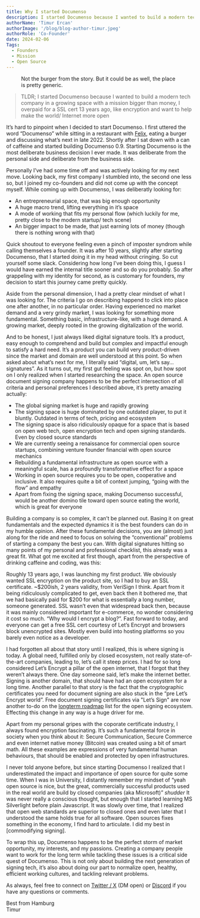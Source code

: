 ```yaml
---
title: Why I started Documenso
description: I started Documenso because I wanted to build a modern tech company in a growing space with a mission bigger than money, I overpaid for a SSL cert 13 years ago, like encryption and want to help make the internet/ world more open.
authorName: 'Timur Ercan'
authorImage: '/blog/blog-author-timur.jpeg'
authorRole: 'Co-Founder'
date: 2024-02-06
Tags:
  - Founders
  - Mission
  - Open Source
---
```


<figure>
  <MdxNextImage
    src="/blog/burgers.jpeg"
    width="650"
    height="100"
    alt="Burgers, drinks on a table between friends."
  />

  <figcaption className="text-center">
    Not the burger from the story. But it could be as well, the place is pretty generic.
  </figcaption>
</figure>

> TLDR; I started Documenso because I wanted to build a modern tech company in a growing space with a mission bigger than money, I overpaid for a SSL cert 13 years ago, like encryption and want to help make the world/ Internet more open

It’s hard to pinpoint when I decided to start Documenso. I first uttered the word “Documenso” while sitting in a restaurant with [Felix](https://twitter.com/flxmgdnz), eating a burger and discussing what’s next in late 2022. Shortly after I sat down with a can of caffeine and started building Documenso 0.9. Starting Documenso is the most deliberate business decision I ever made. It was deliberate from the personal side and deliberate from the business side.

Personally I’ve had some time off and was actively looking for my next move. Looking back, my first company I stumbled into, the second one less so, but I joined my co-founders and did not come up with the concept myself. While coming up with Documenso, I was deliberatly looking for:

- An entrepreneurial space, that was big enough opportunity
- A huge macro trend, lifting everything in it’s space
- A mode of working that fits my personal flow (which luckily for me, pretty close to the modern startup/ tech scene)
- An bigger impact to be made, that just earning lots of money (though there is nothing wrong with that)

Quick shoutout to everyone feeling even a pinch of imposter syndrom while calling themselves a founder. It was after 10 years, slightly after starting Documenso, that I started doing it in my head without cringing. So cut yourself some slack. Considering how long I’ve been doing this, I guess I would have earned the internal title sooner and so do you probably. So after grappeling with my identity for second, as is customary for founders, my decision to start this journey came pretty quickly.

Aside from the personal dimension, I had a pretty clear mindset of what I was looking for. The criteria I go on describing happend to click into place one after another, in no particular order. Having experienced no market demand and a very grindy market, I was looking for something more fundamental. Something basic, infrastructure-like, with a huge demand. A growing market, deeply rooted in the growing digitalization of the world.

And to be honest, I just always liked digital signature tools. It’s a product, easy enough to comprehend and build but complex and impactful enough to satisfy a hard need. It’s a product you can build very product-driven since the market and domain are well understood at this point. So when asked about what’s next for me, I literally said “digital, um, let’s say… signatures”. As it turns out, my first gut feeling was spot on, but how spot on I only realized when I started researching the space. An open source document signing company happens to be the perfect intersection of all criteria and personal preferences I described above, it’s pretty amazing actually:

- The global signing market is huge and rapidly growing
- The signing space is huge dominated by one outdated player, to put it bluntly. Outdated in terms of tech, pricing and ecosystem
- The signing space is also ridiculously opaque for a space that is based on open web tech, open encryption tech and open signing standards. Even by closed source standards
- We are currently seeing a renaissance for commercial open source startups, combining venture founder financial with open source mechanics
- Rebuilding a fundamental infrastructure as open source with a meaningful scale, has a profoundly transformative effect for a space
- Working in open source requires you to be open, cooperative and inclusive. It also requires quite a bit of context jumping, “going with the flow” and empathy
- Apart from fixing the signing space, making Documenso successful, would be another domino tile toward open source eating the world, which is great for everyone

Building a company is so complex, it can’t be planned out. Basing it on great fundamentals and the expected dynamics it is the best founders can do in my humble opinion. After these fundamental decisions, you are (almost) just along for the ride and need to focus on solving the “conventional” problems of starting a company the best you can. With digital signatures hitting so many points of my personal and professional checklist, this already was a great fit. What got me excited at first though, apart from the perspective of drinking caffeine and coding, was this:

Roughly 13 years ago, I was launching my first product. We obviously wanted SSL encryption on the product site, so I had to buy an SSL certificate. ~$200ish, 2 years validity, from VeriSign I think. Apart from it being ridiculously complicated to get, even back then it bothered me, that we had basically paid for $200 for what is essentially a long number, someone generated. SSL wasn’t even that widespread back then, because it was mainly considered important for e-commerce, no wonder considering it cost so much. “Why would I encrypt a blog?”. Fast forward to today, and everyone can get a free SSL cert courtesy of Let’s Encrypt and browsers block unencrypted sites. Mostly even build into hosting platforms so you barely even notice as a developer.

I had forgotten all about that story until I realized, this is where signing is today. A global need, fulfilled only by closed ecosystem, not really state-of-the-art companies, leading to, let’s call it steep prices. I had for so long considered Let’s Encrypt a pillar of the open internet, that I forgot that they weren’t always there. One day someone said, let’s make the internet better. Signing is another domain, that should have had an open ecosystem for a long time. Another parallel to that story is the fact that the cryptographic certificates you need for document signing are also stuck in the “pre Let’s Encrypt world”. Free document signing certificates via "Let’s Sign" are now another to-do on the [longterm roadmap](https://documen.so/roadmap) list for the open signing ecosystem. Effecting this change in any way is a huge driver for me.

Apart from my personal gripes with the coporate certificate industry, I always found encryption fascinating. It’s such a fundamental force in society when you think about it: Secure Communication, Secure Commerce and even internet native money (Bitcoin) was created using a bit of smart math. All these examples are expressions of very fundamental human behaviours, that should be enabled and protected by open infrastructures.

I never told anyone before, but since starting Documenso I realized that I underestimated the impact and importance of open source for quite some time. When I was in University, I distantly remember my mindset of “yeah open source is nice, but the great, commercially successful products used in the real world are build by closed companies (aka Microsoft)” _shudder_ It was never really a conscious thought, but enough that I started learning MS Silverlight before plain Javascript. It was slowly over time, that I realized that open web standards are superior to closed ones and even later that I understood the same holds true for all software. Open sources fixes something in the economy, I find hard to articulate. I did my best in [commodifying signing].

To wrap this up, Documenso happens to be the perfect storm of market opportunity, my interests, and my passions. Creating a company people want to work for the long term while tackling these issues is a critical side quest of Documenso. This is not only about building the next generation of signing tech, it’s also about doing our part to normalize open, healthy, efficient working cultures, and tackling relevant problems.

As always, feel free to connect on [Twitter / X](https://twitter.com/eltimuro) (DM open) or [Discord](https://documen.so/discord) if you have any questions or comments.

Best from Hamburg\
Timur
